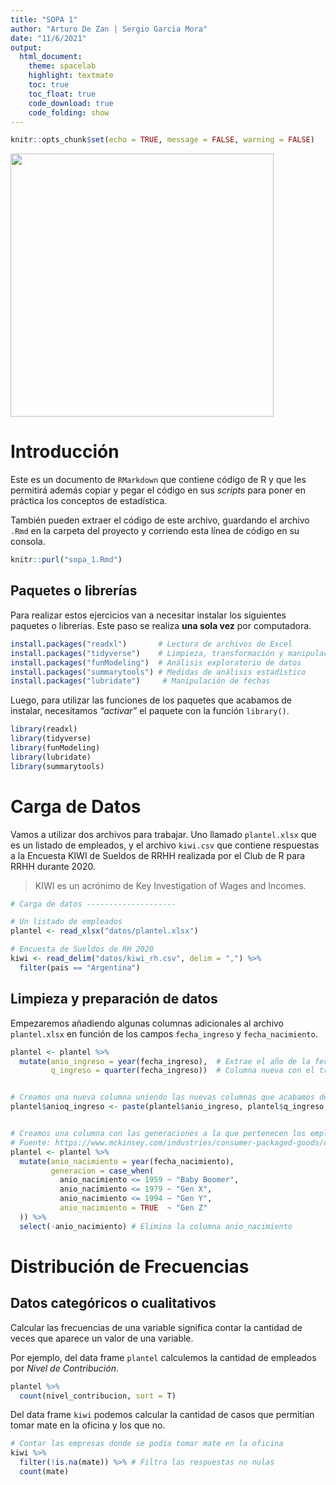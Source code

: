 ```yaml
---
title: "SOPA 1"
author: "Arturo De Zan | Sergio Garcia Mora"
date: "11/6/2021"
output: 
  html_document:
    theme: spacelab
    highlight: textmate
    toc: true
    toc_float: true
    code_download: true
    code_folding: show
---
```


```r
knitr::opts_chunk$set(echo = TRUE, message = FALSE, warning = FALSE)
```

![](archivos/stats.png){width="421"}

# Introducción

Este es un documento de `RMarkdown` que contiene código de R y que les permitirá además copiar y pegar el código en sus *scripts* para poner en práctica los conceptos de estadística.

También pueden extraer el código de este archivo, guardando el archivo `.Rmd` en la carpeta del proyecto y corriendo esta línea de código en su consola.

```r
knitr::purl("sopa_1.Rmd")
```

## Paquetes o librerías

Para realizar estos ejercicios van a necesitar instalar los siguientes paquetes o librerías. Este paso se realiza **una sola vez** por computadora.

```r
install.packages("readxl")       # Lectura de archivos de Excel
install.packages("tidyverse")    # Limpieza, transformación y manipulación de datos
install.packages("funModeling")  # Análisis exploratorio de datos
install.packages("summarytools") # Medidas de análisis estadístico
install.packages("lubridate")     # Manipulación de fechas
```

Luego, para utilizar las funciones de los paquetes que acabamos de instalar, necesitamos *"activar"* el paquete con la función `library()`.

```r
library(readxl)
library(tidyverse)
library(funModeling)
library(lubridate)
library(summarytools)
```

# Carga de Datos

Vamos a utilizar dos archivos para trabajar. Uno llamado `plantel.xlsx` que es un listado de empleados, y el archivo `kiwi.csv` que contiene respuestas a la Encuesta KIWI de Sueldos de RRHH realizada por el Club de R para RRHH durante 2020.

> KIWI es un acrónimo de Key Investigation of Wages and Incomes.

```r
# Carga de datos --------------------

# Un listado de empleados
plantel <- read_xlsx("datos/plantel.xlsx")

# Encuesta de Sueldos de RH 2020
kiwi <- read_delim("datos/kiwi_rh.csv", delim = ",") %>% 
  filter(pais == "Argentina")
```

## Limpieza y preparación de datos

Empezaremos añadiendo algunas columnas adicionales al archivo `plantel.xlsx` en función de los campos `fecha_ingreso` y `fecha_nacimiento`.

```r
plantel <- plantel %>% 
  mutate(anio_ingreso = year(fecha_ingreso),  # Extrae el año de la fecha ingreso
         q_ingreso = quarter(fecha_ingreso))  # Columna nueva con el trimestre


# Creamos una nueva columna uniendo las nuevas columnas que acabamos de crear
plantel$anioq_ingreso <- paste(plantel$anio_ingreso, plantel$q_ingreso, sep = "-")


# Creamos una columna con las generaciones a la que pertenecen los empleados
# Fuente: https://www.mckinsey.com/industries/consumer-packaged-goods/our-insights/true-gen-generation-z-and-its-implications-for-companies#
plantel <- plantel %>% 
  mutate(anio_nacimiento = year(fecha_nacimiento),
         generacion = case_when(
           anio_nacimiento <= 1959 ~ "Baby Boomer",
           anio_nacimiento <= 1979 ~ "Gen X",
           anio_nacimiento <= 1994 ~ "Gen Y",
           anio_nacimiento = TRUE  ~ "Gen Z"
  )) %>% 
  select(-anio_nacimiento) # Elimina la columna anio_nacimiento
```

# Distribución de Frecuencias

## Datos categóricos o cualitativos

Calcular las frecuencias de una variable significa contar la cantidad de veces que aparece un valor de una variable.

Por ejemplo, del data frame `plantel` calculemos la cantidad de empleados por *Nivel de Contribución*.

```r
plantel %>% 
  count(nivel_contribucion, sort = T)
```

Del data frame `kiwi` podemos calcular la cantidad de casos que permitían tomar mate en la oficina y los que no.

```r
# Contar las empresas donde se podía tomar mate en la oficina
kiwi %>% 
  filter(!is.na(mate)) %>% # Filtra las respuestas no nulas
  count(mate)
```

